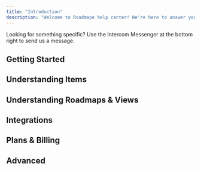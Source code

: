 ---
title: "Introduction"
description: "Welcome to Roadmape help center! We're here to answer your questions."
---
<Info>Looking for something specific? Use the Intercom Messenger at the bottom right to send us a message.</Info>

## Getting Started

<Card title="What is Roadmape?" icon="heart" href="/getting-started/what-is-roadmape">
</Card>

<CardGroup cols={3}>
 <Card title="Manage Members" icon="users" href="/getting-started/manage-members">
</Card>
<Card title="CSV Import" icon="file-csv" href="/getting-started/csv-import">
</Card>
<Card title="Account Setup" icon="gears" href="/getting-started/account-setup">
</Card>
</CardGroup>


## Understanding Items

<CardGroup cols={2}>
<Card title="Item Types" icon="square" href="/understanding-items/item-types">
</Card>
<Card title="Hierarchy" icon="sitemap" href="/understanding-items/hierarchy">
</Card>
</CardGroup>

<CardGroup cols={3}>
 <Card title="Properties" icon="list" href="/understanding-items/properties">
</Card>
<Card title="Workflow" icon="file-csv" href="/understanding-items/Workflow">
</Card>
<Card title="Items" icon="diamond" href="/understanding-items/items">
</Card>
</CardGroup>

## Understanding Roadmaps & Views

<CardGroup cols={2}>
  <Card title="Roadmaps" icon="diagram-subtask" href="/understanding-roadmaps-and-views/roadmaps">
  </Card>
  <Card title="Views" icon="square-kanban" href="/understanding-roadmaps-and-views/views">
  </Card>
</CardGroup>

<CardGroup cols={3}>
<Card title="Filter" icon="filter" href="/understanding-roadmaps-and-views/filter">
</Card>
<Card title="Sorting" icon="bars-sort" href="/understanding-roadmaps-and-views/sorting">
</Card>
<Card title="Display" icon="sliders-simple" href="/understanding-roadmaps-and-views/display">
</Card>
</CardGroup>

## Integrations

<CardGroup cols={2}>
  <Card title="Jira Integration" href="/integrations/jira-integration">
</Card>
  <Card title="Linear Integration" href="/integrations/linear-integration">
</Card>
</CardGroup>



## Plans & Billing

<CardGroup cols={2}>
  <Card title="Plans" icon="credit-card" href="/plans-and-billing/plans">
</Card>
  <Card title="Billing" icon="money-check-dollar-pen" href="/plans-and-billing/billing">
</Card>
</CardGroup>


## Advanced

<Card title="Public Share" icon="share-nodes" href="/advanced/public-share">
</Card>

